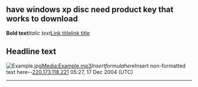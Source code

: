 {{rfd}}
== have windows xp disc need product key that works to download ==
'''Bold text'''''Italic text''[[Link title]][http://www.example.com link title]
== Headline text ==
[[Image:Example.jpg]][[Media:Example.mp3]]<math>Insert formula here</math><nowiki>Insert non-formatted text here</nowiki>--[[User:220.173.118.221|220.173.118.221]] 05:27, 17 Dec 2004 (UTC)
----